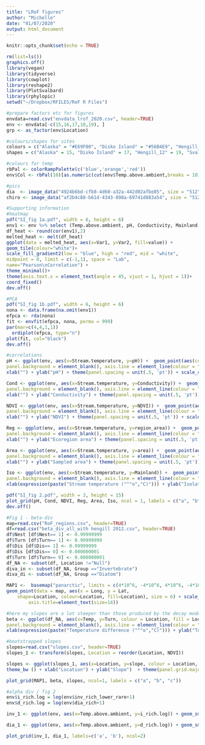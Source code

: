 ```yaml
---
title: "LRoF figures"
author: "Michelle"
date: "01/07/2020"
output: html_document
---
```


```r
knitr::opts_chunk$set(echo = TRUE)
```

```r
rm(list=ls())
graphics.off()
library(vegan)
library(tidyverse)
library(cowplot)
library(reshape2)
library(PlotSvalbard)
library(rphylopic)
setwd("~/Dropbox/RFILES/RoF R Files")
```

```r
#prepare factors etc for figures
envdata=read.csv("envdata_lrof_2020.csv", header=TRUE)
env <- envdata[-c(15,16,17,18,19), ]
grp <- as_factor(env$Location)

#colours/shapes for sites
colours = c("Alaska" = "#E69F00", "Disko Island" = "#56B4E9", "Hengill_12" = "#009E73", "Svalbard" = "#CC79A7", "Kamchatka" = "#D55E00")
shapes = c("Alaska" = 15, "Disko Island" = 17, "Hengill_12" = 19, "Svalbard" = 23, "Kamchatka" = 25)

#colours for temp
rbPal <- colorRampPalette(c('blue','orange','red'))
env$Col <- rbPal(10)[as.numeric(cut(env$Temp.above.ambient,breaks = 10))]

#pics 
dia  <- image_data("4924b6bd-cfb8-4d60-a32a-442d02afbe85", size = "512")[[1]]
chiro <- image_data("af2b4c88-b61d-4343-898a-69741d883a54", size = "512")[[1]]

```

```r
#Supporting information
#heatmap
pdf("SI_fig 1a.pdf", width = 6, height = 6)
env1 <- env %>% select (Temp.above.ambient, pH, Conductivity, Mainland, Total.N, NDVI, Latitude, max_dist, area, region_area)
df_heat <- round(cor(env1),2)
melted_heat <- melt(df_heat)
ggplot(data = melted_heat, aes(x=Var1, y=Var2, fill=value)) + 
geom_tile(colour="white")+
scale_fill_gradient2(low = "blue", high = "red", mid = "white", 
midpoint = 0, limit = c(-1,1), space = "Lab", 
name="Pearson\nCorrelation") +
theme_minimal()+ 
theme(axis.text.x = element_text(angle = 45, vjust = 1, hjust = 1))+
coord_fixed()
dev.off()

#PCA
pdf("SI_fig 1b.pdf", width = 6, height = 6)
nona <- data.frame(na.omit(env1))
efpca <- rda(nona) 
fit <- envfit(efpca, nona, permu = 999)
par(mar=c(4,4,1,1))
  ordiplot(efpca, type="n")
plot(fit, col="black")
dev.off()

#correlations
pH <- ggplot(env, aes(x=Stream.temperature, y=pH)) +  geom_point(aes(colour = Location, shape=Location, fill=Location), size = 3, alpha = 0.8) + theme_bw (base_size = 15) + theme(panel.grid.major = element_blank(), panel.grid.minor = element_blank(),
panel.background = element_blank(), axis.line = element_line(colour = "black")) +
xlab("") + ylab("pH") + theme(panel.spacing = unit(.5, 'pt')) + scale_colour_manual(values = colours) + scale_fill_manual(values = colours) + scale_shape_manual(values=shapes) + theme(legend.position = "none") 

Cond <- ggplot(env, aes(x=Stream.temperature, y=Conductivity)) +  geom_point(aes(colour = Location, shape=Location, fill=Location), size = 3, alpha = 0.8) + theme_bw (base_size = 15) + theme(panel.grid.major = element_blank(), panel.grid.minor = element_blank(),
panel.background = element_blank(), axis.line = element_line(colour = "black")) +
xlab("") + ylab("Conductivity") + theme(panel.spacing = unit(.5, 'pt')) + scale_colour_manual(values = colours) + scale_fill_manual(values = colours) + scale_shape_manual(values=shapes) + theme(legend.position = "none") 

NDVI <- ggplot(env, aes(x=Stream.temperature, y=NDVI)) +  geom_point(aes(colour = Location, shape=Location, fill=Location), size = 3, alpha = 0.8) + theme_bw (base_size = 15) + theme(panel.grid.major = element_blank(), panel.grid.minor = element_blank(),
panel.background = element_blank(), axis.line = element_line(colour = "black")) +
xlab("") + ylab("NDVI") + theme(panel.spacing = unit(.5, 'pt')) + scale_colour_manual(values = colours) + theme(legend.position = "top") + scale_fill_manual(values = colours) + theme(legend.position = "none") + scale_shape_manual(values=shapes) 

Reg <- ggplot(env, aes(x=Stream.temperature, y=region_area)) +  geom_point(aes(colour = Location, shape=Location, fill=Location), size = 3, alpha = 0.8) + theme_bw (base_size = 15) + theme(panel.grid.major = element_blank(), panel.grid.minor = element_blank(),
panel.background = element_blank(), axis.line = element_line(colour = "black")) +
xlab("") + ylab("Ecoregion area") + theme(panel.spacing = unit(.5, 'pt')) + scale_colour_manual(values = colours) + theme(legend.position = "top") + scale_fill_manual(values = colours) + scale_shape_manual(values=shapes) +  theme(legend.position = "none") 

Area <- ggplot(env, aes(x=Stream.temperature, y=area)) +  geom_point(aes(colour = Location, shape=Location, fill=Location), size = 3, alpha = 0.8) + theme_bw (base_size = 15) + theme(panel.grid.major = element_blank(), panel.grid.minor = element_blank(),
panel.background = element_blank(), axis.line = element_line(colour = "black")) +
xlab("") + ylab("Sampled area") + theme(panel.spacing = unit(.5, 'pt')) + scale_colour_manual(values = colours) + theme(legend.position = "top") + scale_fill_manual(values = colours) + scale_shape_manual(values=shapes) + theme(legend.position = "none") 

Iso <- ggplot(env, aes(x=Stream.temperature, y=Mainland)) +  geom_point(aes(colour = Location, shape=Location, fill=Location), size = 3, alpha = 0.8) + theme_bw (base_size = 15) + theme(panel.grid.major = element_blank(), panel.grid.minor = element_blank(),
panel.background = element_blank(), axis.line = element_line(colour = "black")) +
xlab(expression(paste("Stream temperature ("^"o","C)"))) + ylab("Isolation") + theme(panel.spacing = unit(.5, 'pt')) + scale_colour_manual(values = colours) + theme(legend.position = "bottom") + scale_fill_manual(values = colours) + scale_shape_manual(values=shapes) + guides(colour=guide_legend(nrow=3)) + theme(legend.title = element_blank())

pdf("SI_fig 2.pdf", width = 3, height = 15)
plot_grid(pH, Cond, NDVI, Reg, Area, Iso, ncol = 1, labels = c("a", "b", "c", "d", "e", "f"), rel_heights = c(1,1,1,1,1,1.6), align="v")
dev.off()
```

```r
#Fig 1 - beta-div
map=read.csv("RoF_regions.csv", header=TRUE)
df=read.csv("beta_div_all_with hengill 2012.csv", header=TRUE)
df$Nest [df$Nest== 1] <- 0.99999999
df$Turn [df$Turn== 1] <- 0.99999999
df$Dis [df$Dis== 1] <- 0.99999999
df$Dis [df$Dis== 0] <- 0.000000001
df$Turn [df$Turn== 0] <- 0.000000001
df_NA <- subset(df, Location !="Null")
diva_in <- subset(df_NA, Group =="Invertebrate")
diva_di <- subset(df_NA, Group =="Diatom")

MAP1 <-  basemap("panarctic", limits = c(4*10^6, -4*10^6, 4*10^6, -4*10^6)) +
geom_point(data = map, aes(x = Long, y = Lat, 
    shape=Location, colour=Location, fill=Location), size = 6) + scale_colour_manual(values = colours) + scale_shape_manual(values=shapes)  + scale_fill_manual(values = colours) + theme(legend.position="top") + theme(plot.margin=unit(c(1,1,1,1),"cm")) + theme(legend.title = element_blank()) + guides(colour=guide_legend(nrow=2))+ theme(axis.text=element_text(size=12),
        axis.title=element_text(size=14))

#here my slopes are a lot steeper than those produced by the decay model. Why?! Formula is the same (I think)
beta <- ggplot(df_NA, aes(x=Temp, y=Turn, colour = Location, fill = Location, shape=Location), alpha=0.8) + geom_point() + geom_smooth(formula = y ~ x, method = "glm", size=1, method.args = list(family = gaussian(link = 'log')), level=0) + theme_bw (base_size = 15) + theme(panel.grid.major = element_blank(), panel.grid.minor = element_blank(),
panel.background = element_blank(), axis.line = element_line(colour = "black")) + 
xlab(expression(paste("Temperature difference ("^"o","C)"))) + ylab("Turnover") + scale_colour_manual(values = colours) + theme(legend.position = "none") + scale_fill_manual(values = colours) + scale_shape_manual(values=shapes) + ylim(0,1) + facet_wrap(~Group)

#bootstrapped slopes
slopes=read.csv("slopes.csv", header=TRUE)
slopes_1 <- transform(slopes, Location = reorder(Location, NDVI))

slopes <- ggplot(slopes_1, aes(x=Location, y=slope, colour = Location, fill=Location)) + geom_boxplot(notch=TRUE) +
theme_bw () + xlab("Location") + ylab("Slope")  + theme(panel.grid.major = element_blank(), panel.grid.minor = element_blank(),panel.background = element_blank(), axis.line = element_line(colour = "black")) +  ylim(-0.1, 0.5) + theme(legend.position = "none") + geom_segment(aes(x = 1, y = 0.45, xend = 5, yend = 0.45), arrow=arrow(length = unit(0.2, "cm")), colour="black", size=1) + annotate(geom="text", x=3, y=0.48, label="Increasing NDVI", color="black") + scale_colour_manual(values = colours) + scale_fill_manual(values = colours) + scale_shape_manual(values=shapes) + facet_wrap(~group)

plot_grid(MAP1, beta, slopes, ncol=1, labels = c("a", "b", "c"))
```

```r
#alpha div / fig 2
env$i_rich.log = log(env$inv_rich_lower_rare+1)
env$d_rich.log = log(env$dia_rich+1)

inv_1 <- ggplot(env, aes(x=Temp.above.ambient, y=i_rich.log)) + geom_smooth(aes(colour = Location, fill=Location), method = "glm", size=1, level=0)  + geom_point(aes(colour = Location, fill=Location, shape=Location), size = 3, alpha = 0.5) +  geom_smooth(method = "glm", size=1, level=0.9, colour="black", linetype = "dashed") + theme_bw (base_size = 10) + theme(panel.grid.major = element_blank(), panel.grid.minor = element_blank(),panel.background = element_blank(), axis.line = element_line(colour = "black")) + xlab(expression(paste("Temperature above ambient ("^"o","C)"))) + ylab("log(richness+1)") + theme(panel.spacing = unit(.5, 'pt')) + theme(legend.position = "none") + add_phylopic(chiro) + scale_colour_manual(values = colours) + scale_fill_manual(values = colours) + scale_shape_manual(values=shapes)

dia_1 <- ggplot(env, aes(x=Temp.above.ambient, y=d_rich.log)) + geom_smooth(aes(colour = Location, fill=Location), method = "glm", size=1, level=0)  + geom_point(aes(colour = Location, fill=Location, shape=Location), size = 3, alpha = 0.5) +  geom_smooth(method = "glm", size=1, level=0.9, colour="black", linetype = "dashed") + theme_bw (base_size = 10) + theme(panel.grid.major = element_blank(), panel.grid.minor = element_blank(),panel.background = element_blank(), axis.line = element_line(colour = "black")) + xlab(expression(paste("Temperature above ambient ("^"o","C)"))) + ylab("log(richness+1)") + theme(panel.spacing = unit(.5, 'pt')) + theme(legend.position = "none") + add_phylopic(dia) + scale_colour_manual(values = colours) + scale_fill_manual(values = colours) + scale_shape_manual(values=shapes)

plot_grid(inv_1, dia_1, labels=c('a', 'b'), ncol=2)
```


